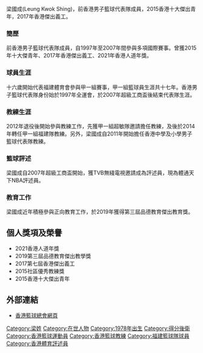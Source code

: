 {{blpunsourced|time=2019-10-11T18:12:36+00:00}}
梁國成(Leung Kwok Shing)，前香港男子籃球代表隊成員，2015香港十大傑出青年，2017年香港傑出義工。

=== 簡歷 === 
前香港男子籃球代表隊成員，自1997年至2007年間參與多項國際賽事。曾獲2015年十大傑青年、2017年香港傑出義工、2021年香港人道年獎。

=== 球員生涯 === 
十六歲開始代表福建體育會參與甲一組賽事，甲一組籃球員生涯共十七年。香港男子籃球代表隊身份始於1997年全運會，於2007年超級工商盃後結束代表隊生涯。

=== 教練生涯 === 
2012年退役後開始參與教練工作，先獲甲一組超敏隊邀請擔任教練，及後於2014年轉任甲一組福建隊教練。另外，梁國成自2011年開始擔任香港中學及小學男子籃球代表隊教練。

=== 籃球評述=== 
梁國成自2007年超級工商盃開始，獲TVB無綫電視邀請成為評述員，現為體通天下NBA評述員。

=== 教育工作 === 
梁國成近年積極參與正向教育工作，於2019年獲得第三屆品德教育傑出教育獎。

==個人獎項及榮譽==
* 2021香港人道年獎
* 2019第三屆品德教育傑出教學獎
* 2017第七屆香港傑出義工
* 2015社區優秀教練獎
* 2015香港十大傑出青年

== 外部連結 ==
*[http://www.basketball.org.hk/ 香港籃球總會網頁] {{Wayback|url=http://www.basketball.org.hk/ |date=20160630214738 }}

{{DEFAULTSORT:Leung Kwok Shing}}
[[Category:梁姓|Category:梁姓]]
[[Category:在世人物|Category:在世人物]]
[[Category:1978年出生|Category:1978年出生]]
[[Category:得分後衛|Category:得分後衛]]
[[Category:香港籃球運動員|Category:香港籃球運動員]]
[[Category:香港籃球教練|Category:香港籃球教練]]
[[Category:福建籃球隊球員|Category:福建籃球隊球員]]
[[Category:香港體育評述員|Category:香港體育評述員]]
